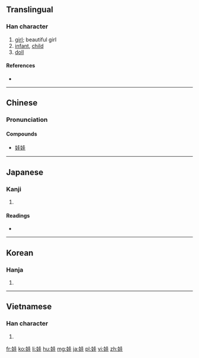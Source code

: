 ==Translingual==

===Han character===
{{Han char|rn=38|rad=女|as=06|sn=9|four=4441<sub>4</sub>|canj=女土土 (VGG)|ids=⿰[[女]][[圭]]}}

# [[girl]]; beautiful girl
# [[infant]], [[child]]
# [[doll]]

====References====
* {{Han ref|kx=0261.290|dkj=06262|dj=0528.020|hdz=21042.060|uh=5A03|ud=23043|bh=ABBD|bd=43965}}

----

==Chinese==
{{zh-hanzi-box|[[娃]]}}

===Pronunciation===
{{zh-pron
|m=wá
|c=waa1
|mc=y
|oc=y
|ma=
|cat=n
}}

====Compounds====
* [[娃娃]]

----

==Japanese==

===Kanji===
{{ja-kanji|grade=|rs=女06}}

# {{defn|lang=ja|sort=女06}}

====Readings====
* {{ja-readings|on=[[あ]] (a), [[あい]] (ai)|kun=[[うつくしい]] (utsukushii)}}

----

==Korean==

===Hanja===
{{ko-hanja|hangeul=왜|rv=wae|mr=wae}}

# {{defn|lang=ko|sort=女06}}

----

==Vietnamese==

===Han character===
{{vi-hantu|[[oa]]|rs=女06}}

# {{defn|lang=vi|sort=女06}}

[[fr:娃]]
[[ko:娃]]
[[li:娃]]
[[hu:娃]]
[[mg:娃]]
[[ja:娃]]
[[pl:娃]]
[[vi:娃]]
[[zh:娃]]